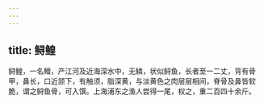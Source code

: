 ```yaml
---
---
---
```

title: 鲟鳇
---



鲟鳇，一名鳣，产江河及近海深水中，无鳞，状似鲟鱼，长者至一二丈，背有骨甲，鼻长，口近颔下，有触须，脂深黄，与淡黄色之肉层层相间，脊骨及鼻皆软脆，谓之鲟鱼骨，可入馔。上海浦东之渔人尝得一尾，权之，重二百四十余斤。